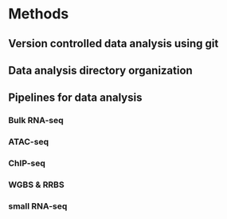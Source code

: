 # Methods {- #methods}

## Version controlled data analysis using git

## Data analysis directory organization

## Pipelines for data analysis

### Bulk RNA-seq

### ATAC-seq

### ChIP-seq

### WGBS & RRBS

### small RNA-seq
